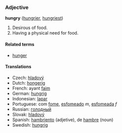 ===Adjective===
'''hungry''' ([[hungrier]], [[hungriest]])

#Desirous of food.
#Having a physical need for food.

====Related terms====
*[[hunger]]

====Translations====
*Czech: [[hladový]]
*Dutch: [[hongerig]]
*French: ayant [[faim]]
*German: [[hungrig]]
*Indonesian: [[lapar]]
*Portuguese: com [[fome]], [[esfomeado]] ''m'', [[esfomeada]] ''f''
*Russian: [[гoлoдный]]
*Slovak: [[hladový]]
*Spanish: [[hambriento]] (adjetive), de [[hambre]] (noun)
*Swedish: [[hungrig]]